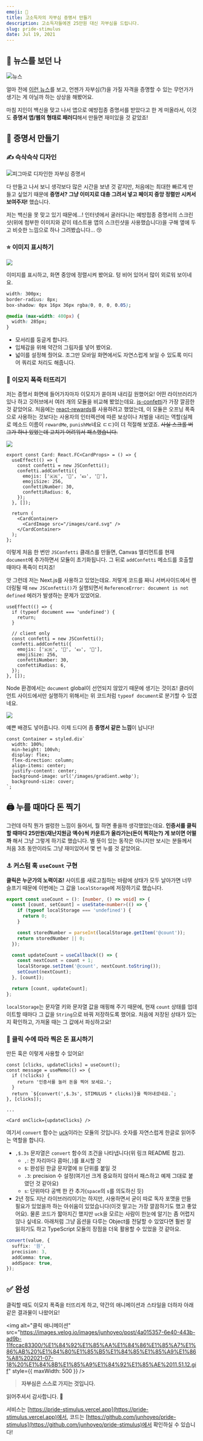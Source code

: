 ```yaml
---
emoji: 💸
title: 고소득자의 자부심 증명서 만들기
description: 고소득자들에겐 25만원 대신 자부심을 드립니다.
slug: pride-stimulus
date: Jul 19, 2021
---
```


## 📰 뉴스를 보던 나

![뉴스](<https://images.velog.io/images/junhoyeo/post/f07fb45d-208d-4dba-afcc-4047b82682d3/image%20(3).png>)

얼마 전에 [이런 뉴스](https://news.mt.co.kr/mtview.php?no=2021071415374469796)를 보고, 언젠가 자부심(?)을 가질 자격을 증명할 수 있는 무언가가 생기는 게 아닐까 하는 상상을 해봤어요.

마침 지인이 백신을 맞고 나서 앱으로 예방접종 증명서를 받았다고 한 게 떠올라서, 이것도 **증명서 앱/웹의 형태로 패러디**해서 만들면 재미있을 것 같았죠!

## 🔨 증명서 만들기

### ✍️ 슥삭슥삭 디자인

![피그마로 디자인한 자부심 증명서](https://images.velog.io/images/junhoyeo/post/f5b6a28e-7952-4632-9b40-46b50e0fe85a/%E1%84%89%E1%85%B3%E1%84%8F%E1%85%B3%E1%84%85%E1%85%B5%E1%86%AB%E1%84%89%E1%85%A3%E1%86%BA%202021-07-19%20%E1%84%8B%E1%85%A9%E1%84%8C%E1%85%A5%E1%86%AB%202.45.07.png)

다 만들고 나서 보니 생각보다 많은 시간을 보낸 것 같지만, 처음에는 최대한 빠르게 만들고 싶었기 때문에 **증명서? 그냥 이미지로 대충 그려서 넣고 페이지 중앙 정렬만 시켜서 보여주자!** 했습니다.

저는 백신을 못 맞고 있기 때문에...! 인터넷에서 굴러다니는 예방접종 증명서의 스크린샷(위에 첨부한 이미지와 같이 테스트용 앱의 스크린샷을 사용했습니다)을 구해 옆에 두고 비슷한 느낌으로 하나 그려봤습니다... 😚

### ⭐️ 이미지 표시하기

![](https://images.velog.io/images/junhoyeo/post/e7a3f168-33bb-4b7c-8c0c-5df984143f6c/%E1%84%89%E1%85%B3%E1%84%8F%E1%85%B3%E1%84%85%E1%85%B5%E1%86%AB%E1%84%89%E1%85%A3%E1%86%BA%202021-07-19%20%E1%84%8B%E1%85%A9%E1%84%8C%E1%85%A5%E1%86%AB%202.59.07.png)

이미지를 표시하고, 화면 중앙에 정렬시켜 봤어요. 텅 비어 있어서 많이 외로워 보이네요.

```css
width: 300px;
border-radius: 8px;
box-shadow: 0px 16px 36px rgba(0, 0, 0, 0.05);

@media (max-width: 400px) {
  width: 285px;
}
```

- 모서리를 둥글게 합니다.
- 입체감을 위해 약간의 그림자를 넣어 봤어요.
- 넓이를 설정해 줬어요. 조그만 모바일 화면에서도 자연스럽게 보일 수 있도록 미디어 쿼리로 처리도 해줍니다.

### 🎉 이모지 폭죽 터뜨리기

저는 증명서 화면에 들어가자마자 이모지가 쏟아져 내리길 원했어요!
어떤 라이브러리가 있나 하고 깃허브에서 여러 개의 모듈을 비교해 봤었는데요.
[js-confetti](https://github.com/loonywizard/js-confetti)가 가장 깔끔한 것 같았어요. 처음에는 [react-rewards](https://github.com/thedevelobear/react-rewards)를 사용하려고 했었는데, 이 모듈은 오프닝 폭죽으로 사용하는 것보다는 사용자의 인터렉션에 따른 보상이나 처벌을 내리는 역할(실제로 메소드 이름이 `rewardMe`, `punishMe`네요 ㄷㄷ)이 더 적절해 보였죠. ~~사실 스크롤 버그가 하나 있었는데 고치기 어려워서 패스했습니다.~~

![](https://images.velog.io/images/junhoyeo/post/d3d088d7-5d7c-4dc5-b55b-7c424e33c069/%E1%84%89%E1%85%B3%E1%84%8F%E1%85%B3%E1%84%85%E1%85%B5%E1%86%AB%E1%84%89%E1%85%A3%E1%86%BA%202021-07-19%20%E1%84%8B%E1%85%A9%E1%84%8C%E1%85%A5%E1%86%AB%202.59.39.png)

```tsx
export const Card: React.FC<CardProps> = () => {
  useEffect(() => {
    const confetti = new JSConfetti();
    confetti.addConfetti({
      emojis: ['🇰🇷', '💸', '💵', '💖'],
      emojiSize: 256,
      confettiNumber: 30,
      confettiRadius: 6,
    });
  }, []);

  return (
    <CardContainer>
      <CardImage src="/images/card.svg" />
    </CardContainer>
  );
};
```

이렇게 처음 한 번만 `JSConfetti` 클래스를 만들면, Canvas 엘리먼트를 현재 `document`에 추가하면서 모듈이 초기화됩니다. 그 뒤로 `addConfetti` 메소드를 호출할 때마다 폭죽이 터지죠!

앗 그런데 저는 Next.js를 사용하고 있었는데요. 저렇게 코드를 짜니 서버사이드에서 렌더링될 때 `new JSConfetti()`가 실행되면서 `ReferenceError: document is not defined` 에러가 발생하는 문제가 있었어요.

```tsx
useEffect(() => {
  if (typeof document === 'undefined') {
    return;
  }

  // client only
  const confetti = new JSConfetti();
  confetti.addConfetti({
    emojis: ['🇰🇷', '💸', '💵', '💖'],
    emojiSize: 256,
    confettiNumber: 30,
    confettiRadius: 6,
  });
}, []);
```

Node 환경에서는 `document` global이 선언되지 않았기 때문에 생기는 것이죠! 클라이언트 사이드에서만 실행하기 위해서는 위 코드처럼 `typeof document`로 분기할 수 있겠네요.

![](https://images.velog.io/images/junhoyeo/post/b1666416-e80e-4ed7-83dd-846843bf0629/%E1%84%89%E1%85%B3%E1%84%8F%E1%85%B3%E1%84%85%E1%85%B5%E1%86%AB%E1%84%89%E1%85%A3%E1%86%BA%202021-07-19%20%E1%84%8B%E1%85%A9%E1%84%8C%E1%85%A5%E1%86%AB%203.00.16.png)

예쁜 배경도 넣어줍니다. 이제 드디어 좀 **증명서 같은 느낌**이 납니다!

```tsx
const Container = styled.div`
  width: 100%;
  min-height: 100vh;
  display: flex;
  flex-direction: column;
  align-items: center;
  justify-content: center;
  background-image: url('/images/gradient.webp');
  background-size: cover;
`;
```

## 🖨 누를 때마다 돈 찍기

그런데 아직 뭔가 썰렁한 느낌이 들어서, 뭘 하면 좋을까 생각했었는데요.
**인증서를 클릭할 때마다 25만원(재난지원금 액수)씩 카운트가 올라가는(돈이 찍히는?) 게 보이면 어떨까** 해서 그냥 그렇게 하기로 했습니다.
별 뜻이 있는 동작은 아니지만 보시는 분들께서 처음 3초 동안이라도 그냥 재미있어서 몇 번 누를 것 같았어요.

### ⚓️ 커스텀 훅 `useCount` 구현

**클릭은 누군가의 노력이죠!** 사이트를 새로고침하는 바람에 상태가 모두 날아가면 너무 슬프기 때문에 이번에는 그 값을 `localStorage`에 저장하기로 했습니다.

```ts
export const useCount = (): [number, () => void] => {
  const [count, setCount] = useState<number>(() => {
    if (typeof localStorage === 'undefined') {
      return 0;
    }

    const storedNumber = parseInt(localStorage.getItem('@count'));
    return storedNumber || 0;
  });

  const updateCount = useCallback(() => {
    const nextCount = count + 1;
    localStorage.setItem('@count', nextCount.toString());
    setCount(nextCount);
  }, [count]);

  return [count, updateCount];
};
```

`localStorage`는 문자열 키와 문자열 값을 매핑해 주기 때문에, 현재 `count` 상태를 업데이트할 때마다 그 값을 `String`으로 바꿔 저장하도록 했어요. 처음에 저장된 상태가 있는지 확인하고, 가져올 때는 그 값에서 파싱하고요!

### 📖 클릭 수에 따라 찍은 돈 표시하기

만든 훅은 이렇게 사용할 수 있어요!

```tsx
const [clicks, updateClicks] = useCount();
const message = useMemo(() => {
  if (!clicks) {
    return '인증서를 눌러 돈을 찍어 보세요.';
  }
  return `${convert(',$.3s', STIMULUS * clicks)}을 찍어내셨네요.`;
}, [clicks]);

...

<Card onClick={updateClicks} />
```

여기서 `convert` 함수는 [uck](https://github.com/JunhoeKim/uck)이라는 모듈의 것입니다. 숫자를 자연스럽게 한글로 읽어주는 역할을 합니다.

- `,$.3s` 문자열은 `convert` 함수의 조건을 나타냅니다(위 링크 README 참고).
  - `,`: 천 자리마다 콤마(`,`)를 표시할 것
  - `$`: 완성된 한글 문자열에 `원` 단위를 붙일 것
  - `.3`: precision 수 설정(여기선 크게 중요하지 않아서 패스하고 예제 그대로 붙였던 것 같아요)
  - `s`: 단위마다 공백 한 칸 추가(`space`의 `s`를 의도하신 듯)
- 2년 정도 지난 라이브러리이기는 하지만, 사용하면서 굳이 따로 독자 포맷을 만들 필요가 있었을까 하는 아쉬움이 있었습니다(이것 말고는 가장 깔끔하기도 했고 좋았어요). 물론 코드가 짧아지긴 했지만 `uck`을 모르는 사람이 한눈에 알기는 좀 어렵지 않나 싶네요. 아래처럼 그냥 옵션을 다루는 Object를 전달할 수 있었다면 훨씬 잘 읽히기도 하고 TypeScript 모듈의 장점을 더욱 활용할 수 있었을 것 같아요.

```ts
convert(value, {
  suffix: '원',
  precision: 3,
  addComma: true,
  addSpace: true,
});
```

## ✅ 완성

클릭할 때도 이모지 폭죽을 터뜨리게 하고, 약간의 애니메이션과 스타일을 더하자 아래 같은 결과물이 나왔어요!

<img
  alt="클릭 애니메이션"
  src="https://images.velog.io/images/junhoyeo/post/4a015357-6e40-443b-ad9b-11fccac83300/%E1%84%92%E1%85%AA%E1%84%86%E1%85%A7%E1%86%AB%20%E1%84%80%E1%85%B5%E1%84%85%E1%85%A9%E1%86%A8%202021-07-18%20%E1%84%8B%E1%85%A9%E1%84%92%E1%85%AE%2011.51.12.gif"
  style={{ maxWidth: 500 }}
/>

> **자부심은 스스로 가지는 것입니다.**

읽어주셔서 감사합니다. 🙇

서비스는 [https://pride-stimulus.vercel.app](https://pride-stimulus.vercel.app)에서,
코드는 [https://github.com/junhoyeo/pride-stimulus](https://github.com/junhoyeo/pride-stimulus)에서 확인하실 수 있습니다!
